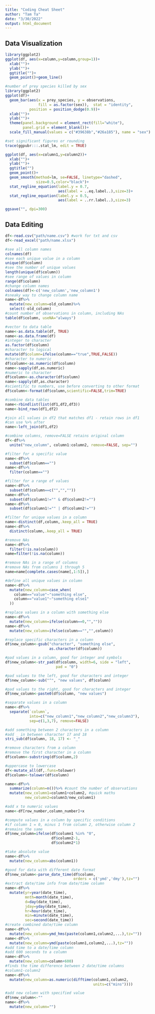 ```yaml
---
title: "Coding Cheat Sheet"
author: "Tam Ta"
date: "3/30/2022"
output: html_document
---
```


## Data Visualization
```r
library(ggplot2)
ggplot(df, aes(x=column,y=column,group=1))+
  xlab("")+
  ylab("")+
  ggtitle("")+
  geom_point()+geom_line()
```

```r
#number of prey species killed by sex
library(ggplot2)
ggplot(df)+
  geom_bar(aes(x = prey_species, y = observations, 
               fill = as.factor(sex)),  stat = "identity", 
           position = position_dodge(0.9))+
  xlab("")+
  ylab("")+
  theme(panel.background = element_rect(fill="white"),
        panel.grid = element_blank())+
  scale_fill_manual(values = c("#39638b","#26a185"), name = "sex")
```

```r
#set significant figures or rounding
trace(ggpubr:::.stat_lm, edit = TRUE)

ggplot(df, aes(x=column1,y=column2))+
  xlab("")+
  ylab("")+
  ggtitle("")
  geom_point()+
  geom_smooth(method=lm, se=FALSE, linetype="dashed", 
              size=0.5,color="black")+
  stat_regline_equation(label.y = 0.7,
                        aes(label = ..eq.label..),size=3)+
  stat_regline_equation(label.y = 0.5, 
                        aes(label = ..rr.label..),size=3)
```

```r
ggsave("", dpi=300)
```

## Data Editing

```r
df<-read.csv("path/name.csv") #work for txt and csv
df<-read_excel("path/name.xlsx")
```

```r
#see all column names
colnames(df)
#see each unique value in a column
unique(df$column)
#see the number of unique values
length(unique(df$column))
#see range of values in column
range(df$column)
#change column names
colnames(df)<-c('new_column','new_column1')
#sneaky way to change column name
name<-df%>%
  mutate(new_column=old_column)%>%
  select(-old_column)
#count number of observations in column, including NAs
table(df$column, useNA="always")
```

```r
#vector to data table
name<-as.data.table(df, TRUE)
name<-as.data.frame(df)
#integer to character
as.factor(df$column) 
#character to logical
mutate(df$column=ifelse(column=="true",TRUE,FALSE))
#character to numeric
df$column<-as.numeric(df$column)
name<-sapply(df,as.numeric)
#numeric to character
df$column<-as.character(df$column)
name<-sapply(df,as.character)
#scientific to numbers, use before converting to other format
df$column<-format(df$column,scientific=FALSE,trim=TRUE)
```

```r
#combine data tables
name<-rbindlist(list(df1,df2,df3))
name<-bind_rows(df1,df2)

#join all values in df2 that matches df1 - retain rows in df1
#can use %>% after
name<-left_join(df1,df2)

#combine columns, remove=FALSE retains original column
df<-df%>%
  unite("new_column", column1:column2, remove=FALSE, sep="")
```

```r
#filter for a specific value
name<-df%>%
  subset(df$column=="")
name<-df%>%
  filter(column=="")

#filter for a range of values
name<-df%>%
  subset(df$column==c("","",""))
name<-df%>%
  subset(df$column1!="" & df$column2!="")
name<-df%>%
  subset(df$column1!="" | df$column2!="")

#filter for unique values in a column
name<-distinct(df,column,.keep_all = TRUE)
name<-df%>%
  distinct(column,.keep_all = TRUE)

#remove NAs
name<-df%>%
  filter(!is.na(column))
name=filter(!is.na(column))

#remove NAs in a range of columns
#remove NAs from columns 1 through 5
name=name[complete.cases(name[,1:5]),]
```

```r
#define all unique values in column
name<-df%>%
  mutate(new_column=case_when(
    column=="value"~"something else",
    column=="value1"~"something else1"
  ))

#replace values in a column with something else
name<-df%>% 
  mutate(new_column=ifelse(column==0,"",""))
name<-df%>%
  mutate(new_column=ifelse(column=="","",column))

#replace specific characters in a column
df$new_column<-gsub("character", "something else",
                    as.character(df$column))

#pad values in a column, good for integer and symbols
df$new_column<-str_pad(df$column, width=6, side = "left", 
                       pad = "0")

#pad values to the left, good for characters and integer
df$new_column<-sub("^", "new values", df$column)

#pad values to the right, good for characters and integer
df$new_column<-paste0(df$column, "new values")

#separate values in a column
name<-df%>%
  separate(`column`,
           into=c("new_column1","new_column2","new_column3"),
           sep=c(1,3,7), remove=FALSE)

#add something between 2 characters in a column
#add _ in between character 17 and 18
stri_sub(df$column, 18, 17) <- "_"

#remove characters from a column
#remove the first character in a column
df$column<-substring(df$column,2)

#uppercase to lowercase
df<-mutate_all(df,.funs=tolower)
df$column<-tolower(df$column)
```

```r
name<-df%>%
  summarize(column=n())%>% #count the number of observations
  mutate(new_column1=column1+column2, #quick maths
         new_column2=column3/new_column1)

#add x to numeric values
name<-df[row_number,column_number]+x

#compute values in a column by specific conditions
#if column 1 = 0, minus 1 from column 2, otherwise column 2
#remains the same
df$new_column=ifelse(df$column1 %in% "0",
                     df$column2-1,
                     df$column2*1)

#take absolute value
name<-df%>%
  mutate(new_column=abs(column1))
```

```r
#good for data with different date format
df$new_column<-parse_date_time(df$column,  
                               orders = c('ymd','dmy'),tz="")
#extract date/time info from date/time column
name<-df%>%
  mutate(yr=year(date_time),
         mnth=month(date_time),
         d=day(date_time),
         jday=yday(date_time),
         hr=hour(date_time),
         min=minute(date_time),
         sec=second(date_time))
#create combined date/time column
name<-df%>%
  mutate(new_column=ymd_hms(paste(column1,column2,...),tz=""))
name<-df%>%
  mutate(new_column=ymd(paste(column1,column2,...),tz=""))
#add time to a date/time column
#add 600 seconds to a column
name<-df%>%
  mutate(new_column=column+600)
#finds the time difference between 2 date/time columns
#column1-column2
name<-df%>%
  mutate(new_column=as.numeric(difftime(column1,column2,
                                        units=c("mins"))))
```

```r
#add new column with specified value
df$new_column<-""
name<-df%>%
  mutate(new_column="")
```